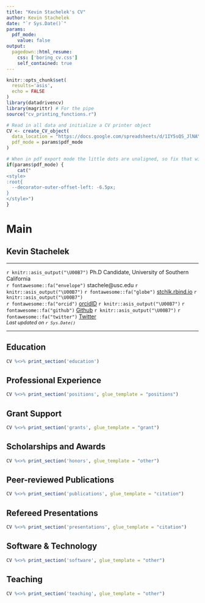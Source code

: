 ```yaml
---
title: "Kevin Stachelek's CV"
author: Kevin Stachelek
date: "`r Sys.Date()`"
params:
  pdf_mode:
    value: false
output:
  pagedown::html_resume:
    css: ['boring_cv.css']
    self_contained: true
---
```


```r

knitr::opts_chunk$set(
  results='asis', 
  echo = FALSE
)
library(datadrivencv)
library(magrittr) # For the pipe
source("cv_printing_functions.r")

# Read in all data and initialize a CV printer object
CV <- create_CV_object(
  data_location = "https://docs.google.com/spreadsheets/d/1IY5sQS_JlNAYvsmCaEVTNHl6Zl7dOuhY4ulfnAeBBJ0/edit?usp=sharing",  
  pdf_mode = params$pdf_mode
)

```

<meta http-equiv="Content-Type" content="text/html; charset=utf-8"/>
<meta charset="utf-8">
<script src="https://kit.fontawesome.com/bee4f5cfa6.js" crossorigin="anonymous"></script>
<!-- <link rel="preconnect" href="https://fonts.googleapis.com"> -->
<!-- <link rel="preconnect" href="https://fonts.gstatic.com" crossorigin> -->
<!-- <link href="https://fonts.googleapis.com/css2?family=Tinos&display=swap" rel="stylesheet"> -->

```r
# When in pdf export mode the little dots are unaligned, so fix that with some conditional CSS.
if(params$pdf_mode) {
    cat("
<style>
:root{
  --decorator-outer-offset-left: -6.5px;
}
</style>")
}
```



Main
================================================================================

Kevin Stachelek {#title}
--------------------------------------------------------------------------------
<hr>
<!-- <div style="font-size:14px;padding:0px;margin:0px;"></div> -->
<div id="intro">
 `r knitr::asis_output("\U00B7")` Ph.D Candidate, University of Southern California<br>
<!-- <span style="font-size:0.9rem;">Keck School of Medicine, University of Southern California</span>   -->
`r fontawesome::fa("envelope")` stachele@usc.edu `r knitr::asis_output("\U00B7")`
`r fontawesome::fa("globe")` [stchlk.rbind.io](http://stchlk.rbind.io) `r knitr::asis_output("\U00B7")`  
`r fontawesome::fa("orcid")` [orcidID](https://orcid.org/0000-0003-2085-695X) `r knitr::asis_output("\U00B7")` 
`r fontawesome::fa("github")` [Github](https://github.com/whtns) `r knitr::asis_output("\U00B7")` 
`r fontawesome::fa("twitter")` [Twitter](https://twitter.com/stchlk)  
<em style="font-size:0.8rem;">Last updated on `r Sys.Date()`</em>
</div>

<hr>

<!-- <div style="font-size:0.9rem;"> -->
<!-- ```{r} -->
<!-- # Note the special double pipe so we modify the CV object in place -->
<!-- CV %<>% print_text_block("intro")  -->
<!-- ``` -->
<!-- </div> -->

Education {data-icon=graduation-cap }
--------------------------------------------------------------------------------

```r
CV %<>% print_section('education')
```



<!-- Clinical Experience {data-icon=hospital data-concise=true} -->
<!-- -------------------------------------------------------------------------------- -->

<!-- ```{r} -->
<!-- CV %<>% print_section('clinical') -->
<!-- ``` -->

Professional Experience {data-icon=briefcase data-concise=true}
--------------------------------------------------------------------------------

```r
CV %<>% print_section('positions', glue_template = "positions")
```

Grant Support {data-icon=pen-alt}
--------------------------------------------------------------------------------


```r
CV %<>% print_section('grants', glue_template = "grant")
```


Scholarships and Awards {data-icon=award}
--------------------------------------------------------------------------------

```r
CV %<>% print_section('honors', glue_template = "other")
```


Peer-reviewed Publications {data-icon=file-alt}
--------------------------------------------------------------------------------


```r
CV %<>% print_section('publications', glue_template = "citation")
```

<!-- Publications Under Review & In Revision {data-icon=chalkboard-teacher} -->
<!-- -------------------------------------------------------------------------------- -->

<!-- ```{r} -->
<!-- CV %<>% print_section('review', glue_template = "citation") -->
<!-- ``` -->


Refereed Presentations {data-icon=chalkboard-teacher}
--------------------------------------------------------------------------------

```r
CV %<>% print_section('presentations', glue_template = "citation")
```

Software & Technology {data-icon=laptop}
--------------------------------------------------------------------------------

```r
CV %<>% print_section('software', glue_template = "other")
```

Teaching {data-icon=university}
--------------------------------------------------------------------------------

```r
CV %<>% print_section('teaching', glue_template = "other")
```

